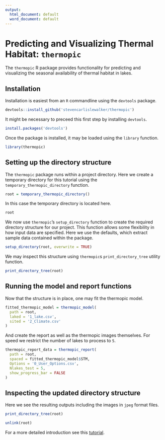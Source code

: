 ---
output:
  html_document: default
  word_document: default
---
# Predicting and Visualizing Thermal Habitat: `thermopic`

The `thermopic` R package provides functionality for predicting and visualizing the seasonal availability of thermal habitat in lakes.

## Installation

Installation is easiest from an `R` commandline using the `devtools` package.
```{r, eval=FALSE}
devtools::install_github('stevencarlislewalker/thermopic')
```

It might be necessary to preceed this first step by installing `devtools`.
```{r, eval=FALSE}
install.packages('devtools')
```

Once the package is installed, it may be loaded using the `library` function.
```{r}
library(thermopic)
```

## Setting up the directory structure

The `thermopic` package runs within a project directory. Here we create a temporary directory for this tutorial using the `temporary_thermopic_directory` function.
```{r}
root = temporary_thermopic_directory()
```

In this case the temporary directory is located here.
```{r, echo=FALSE}
root
```

We now use `thermopic`'s `setup_directory` function to create the required directory structure for our project.  This function allows some flexibility in how input data are specified.  Here we use the defaults, which extract sample data contained within the package.
```{r}
setup_directory(root, overwrite = TRUE)
```

We may inspect this structure using `thermopic`s `print_directory_tree` utility function.
```{r}
print_directory_tree(root)
```

## Running the model and report functions

Now that the structure is in place, one may fit the thermopic model.
```{r}
fitted_thermopic_model = thermopic_model(
  path = root,
  laked = '1_lake.csv',
  sited = '2_Climate.csv'
)
```

And create the report as well as the thermopic images themselves.  For speed we restrict the number of lakes to process to `5`.
```{r}
thermopic_report_data = thermopic_report(
  path = root,
  spaced = fitted_thermopic_model$STM,
  Options = '0_User_Options.csv',
  Nlakes_test = 5,
  show_progress_bar = FALSE
)
```

## Inspecting the updated directory structure

Here we see the resulting outputs including the images in `jpeg` format files.
```{r, echo=FALSE}
print_directory_tree(root)
```

```{r, echo=FALSE}
unlink(root)
```

For a more detailed introduction see this [tutorial](inst/doc/thermopic_tutorical.md).
